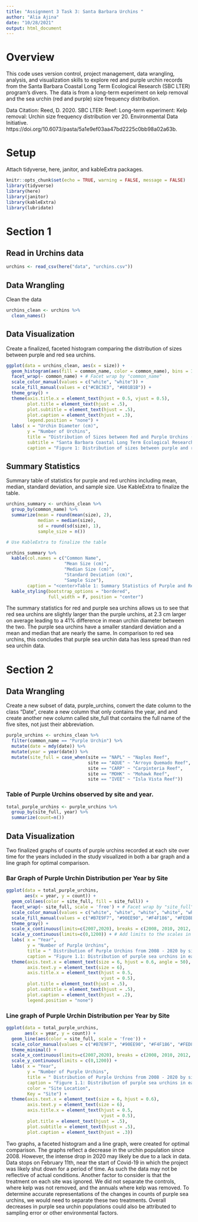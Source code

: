 ```yaml
---
title: "Assignment 3 Task 3: Santa Barbara Urchins "
author: "Alia Ajina"
date: "10/28/2021"
output: html_document
---
```


# Overview
This code uses version control, project management, data wrangling, analysis, and visualization skills to explore red and purple urchin records from the Santa Barbara Coastal Long Term Ecological Research (SBC LTER) program's divers. The data is from a long-term experiment on kelp removal and the sea urchin (red and purple) size frequency distribution.

Data Citation: Reed, D. 2020. SBC LTER: Reef: Long-term experiment: Kelp removal: Urchin size frequency distribution ver 20. Environmental Data Initiative. https://doi.org/10.6073/pasta/5a1e9ef03aa47bd2225c0bb98a02a63b. 

# Setup

Attach tidyverse, here, janitor, and kableExtra packages.

```r
knitr::opts_chunk$set(echo = TRUE, warning = FALSE, message = FALSE)
library(tidyverse)
library(here)
library(janitor)
library(kableExtra)
library(lubridate)
```

# Section 1

## Read in Urchins data

```r
urchins <- read_csv(here("data", "urchins.csv"))
```

## Data Wrangling

Clean the data

```r
urchins_clean <- urchins %>% 
  clean_names()
```

## Data Visualization

Create a finalized, faceted histogram comparing the distribution of sizes between purple and red sea urchins.

```r
ggplot(data = urchins_clean, aes(x = size)) +
  geom_histogram(aes(fill = common_name, color = common_name), bins = 10) + 
  facet_wrap(~ common_name) + # Facet wrap by "common_name"
  scale_color_manual(values = c("white", "white")) +
  scale_fill_manual(values = c("#CBC3E3", "#801B1B")) +
  theme_gray() + 
  theme(axis.title.x = element_text(hjust = 0.5, vjust = 0.5),
        plot.title = element_text(hjust = .5), 
        plot.subtitle = element_text(hjust = .5),
        plot.caption = element_text(hjust = .3),
        legend.position = "none") +
  labs( x = "Urchin Diameter (cm)",
        y = "Number of Urchins",
        title = "Distribution of Sizes between Red and Purple Urchins (AJINA)",
        subtitle = "Santa Barbara Coastal Long Term Ecological Research", 
        caption = "Figure 1: Distribution of sizes between purple and red sea urchins at five different sites along the Santa Barbara Coast.")
```

## Summary Statistics

Summary table of statistics for purple and red urchins including mean, median, standard deviation, and sample size. Use KableExtra to finalize the table.

```r
urchins_summary <- urchins_clean %>% 
  group_by(common_name) %>% 
  summarize(mean = round(mean(size), 2), 
            median = median(size),
            sd = round(sd(size), 1),
            sample_size = n())

# Use KableExtra to finalize the table

urchins_summary %>% 
  kable(col.names = c("Common Name", 
                      "Mean Size (cm)",
                      "Median Size (cm)",
                      "Standard Deviation (cm)",
                      "Sample Size"),
        caption = "<center>Table 1: Summary Statistics of Purple and Red Urchins<center>") %>% 
  kable_styling(bootstrap_options = "bordered",
                full_width = F, position = "center")


```
The summary statistics for red and purple sea urchins allows us to see that red sea urchins are slightly larger than the purple urchins, at 2.3 cm larger on average leading to a 41% difference in mean urchin diameter between the two. The purple sea urchins have a smaller standard deviation and a mean and median that are nearly the same. In comparison to red sea urchins, this concludes that purple sea urchin data has less spread than red sea urchin data.

# Section 2

## Data Wrangling

Create a new subset of data, purple_urchins, convert the date column to the class "Date", create a new column that only contains the year, and and create another new column called site_full that contains the full name of the five sites, not just their abbreviation.

```r
purple_urchins <- urchins_clean %>% 
  filter(common_name == "Purple Urchin") %>% 
  mutate(date = mdy(date)) %>% 
  mutate(year = year(date)) %>% 
  mutate(site_full = case_when(site == "NAPL" ~ "Naples Reef", 
                               site == "AQUE" ~ "Arroyo Quemado Reef",
                               site == "CARP" ~ "Carpinteria Reef",
                               site == "MOHK" ~ "Mohawk Reef",
                               site == "IVEE" ~ "Isla Vista Reef"))
```

### Table of Purple Urchins observed by site and year.

```r
total_purple_urchins <- purple_urchins %>% 
  group_by(site_full, year) %>% 
  summarize(count=n())
```

## Data Visualization

Two finalized graphs of counts of purple urchins recorded at each site over time for the years included in the study visualized in both a bar graph and a line graph for optimal comparison.

### Bar Graph of Purple Urchin Distribution per Year by Site

```r
ggplot(data = total_purple_urchins, 
       aes(x = year, y = count)) +
  geom_col(aes(color = site_full, fill = site_full)) +
  facet_wrap(~ site_full, scale = 'free') + # Facet wrap by "site_full" and change scale to free in order to have an x and y axis on each individual plot
  scale_color_manual(values = c("white", "white", "white", "white", "white")) +
  scale_fill_manual(values = c("#B7E9F7", "#90EE90", "#F4F186", "#FED8B1", "#FFB6C1")) +
  theme_gray() + 
  scale_x_continuous(limits=c(2007,2020), breaks = c(2008, 2010, 2012, 2014, 2016, 2018, 2020)) + 
  scale_y_continuous(limits=c(0,1200)) + # Add limits to the scales in order to keep the axis the same
  labs( x = "Year",
        y = "Number of Purple Urchins",
        title = " Distribution of Purple Urchins from 2008 - 2020 by site (AJINA)",
        caption = "Figure 1.1: Distribution of purple sea urchins in each site from the years 2008 to 2020 from SBC LTER data") +
  theme(axis.text.x = element_text(size = 6, hjust = 0.6, angle = 50),
        axis.text.y = element_text(size = 6),
        axis.title.x = element_text(hjust = 0.5, 
                                    vjust = 0.5),
        plot.title = element_text(hjust = .5), 
        plot.subtitle = element_text(hjust = .5),
        plot.caption = element_text(hjust = .2), 
        legend.position = "none")
```

### Line graph of Purple Urchin Distribution per Year by Site

```r
ggplot(data = total_purple_urchins, 
       aes(x = year, y = count)) + 
  geom_line(aes(color = site_full, scale = 'free')) +
  scale_color_manual(values = c("#B7E9F7", "#90EE90", "#F4F186", "#FED8B1", "#FFB6C1")) +
  theme_minimal() +  
  scale_x_continuous(limits=c(2007,2020), breaks = c(2008, 2010, 2012, 2014, 2016, 2018, 2020)) + 
  scale_y_continuous(limits = c(0,1200)) +
  labs( x = "Year",
        y = "Number of Purple Urchins",
        title = " Distribution of Purple Urchins from 2008 - 2020 by site (AJINA)",
        caption = "Figure 1.1: Distribution of purple sea urchins in each site from the years 2008 to 2020 from SBC LTER data",
        color = "Site Location",
        Key = "Site") +
  theme(axis.text.x = element_text(size = 6, hjust = 0.6),
        axis.text.y = element_text(size = 6),
        axis.title.x = element_text(hjust = 0.5, 
                                    vjust = 0.5),
        plot.title = element_text(hjust = .5), 
        plot.subtitle = element_text(hjust = .5),
        plot.caption = element_text(hjust = .3))
```

Two graphs, a faceted histogram and a line graph, were created for optimal comparison. The graphs reflect a decrease in the urchin population since 2008. However, the intense drop in 2020 may likely be due to a lack in data. Data stops on February 11th, near the start of Covid-19 in which the project was likely shut down for a period of time. As such the data may not be reflective of actual conditions. Another factor to consider is that the treatment on each site was ignored. We did not separate the controls, where kelp was not removed, and the annuals where kelp was removed. To determine accurate representations of the changes in counts of purple sea urchins, we would need to separate these two treatments. Overall decreases in purple sea urchin populations could also be attributed to sampling error or other environmental factors.
